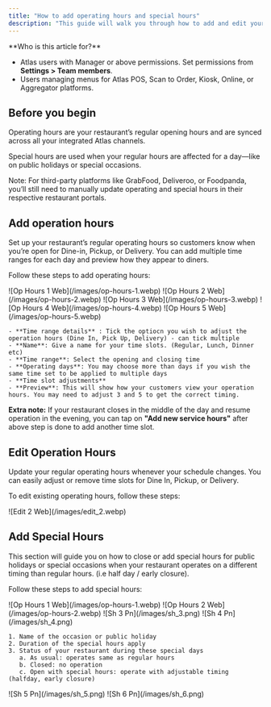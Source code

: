 ```yaml
---
title: "How to add operating hours and special hours"
description: "This guide will walk you through how to add and edit your regulat restaurant operation hours, including special hours for public holidays or special occasions."
---
```


<Info>
  **Who is this article for?**

  - Atlas users with Manager or above permissions. Set permissions from **Settings \> Team members**.
  - Users managing menus for Atlas POS, Scan to Order, Kiosk, Online, or Aggregator platforms.
</Info>

## Before you begin

Operating hours are your restaurant’s regular opening hours and are synced across all your integrated Atlas channels.

Special hours are used when your regular hours are affected for a day—like on public holidays or special occasions.

Note: For third-party platforms like GrabFood, Deliveroo, or Foodpanda, you’ll still need to manually update operating and special hours in their respective restaurant portals.

## Add operation hours

Set up your restaurant’s regular operating hours so customers know when you’re open for Dine-in, Pickup, or Delivery. You can add multiple time ranges for each day and preview how they appear to diners.

Follow these steps to add operating hours:

<Steps>
  <Step title="Open the sidebar menu, and tap 'Outlet Settings' > 'Outlets'.">
    ![Op Hours 1 Web](/images/op-hours-1.webp)
  </Step>
  <Step title="Choose the outlet you wish to add or edit operation hours and tap on 'Edit'.">
    ![Op Hours 2 Web](/images/op-hours-2.webp)
  </Step>
  <Step title="On the next page, tap 'Operating Hours' from the left sidebar and choose the day you wish to add/edit.">
    ![Op Hours 3 Web](/images/op-hours-3.webp)
  </Step>
  <Step title="Tap on 'Add new service hours' under Delivery, Pick Up or Dine In fulfilment types.">
    ![Op Hours 4 Web](/images/op-hours-4.webp)
  </Step>
  <Step title="Fill in the details accordingly.">
    ![Op Hours 5 Web](/images/op-hours-5.webp)

    - **Time range details** : Tick the optiocn you wish to adjust the operation hours (Dine In, Pick Up, Delivery) - can tick multiple
    - **Name**: Give a name for your time slots. (Regular, Lunch, Dinner etc)
    - **Time range**: Select the opening and closing time
    - **Operating days**: You may choose more than days if you wish the same time set to be applied to multiple days
    - **Time slot adjustments**
    - **Preview**: This will show how your customers view your operation hours. You may need to adjust 3 and 5 to get the correct timing.
  </Step>
  <Step title='Tap "Save" when you are done.'>
    
  </Step>
</Steps>

**Extra note:** If your restaurant closes in the middle of the day and resume operation in the evening, you can tap on **"Add new service hours"** after above step is done to add another time slot.

## Edit Operation Hours

Update your regular operating hours whenever your schedule changes. You can easily adjust or remove time slots for Dine In, Pickup, or Delivery.

To edit existing operating hours, follow these steps:

<Steps>
  <Step title="Open the side bar menu, and tap on 'Outlet Settings' > 'Outlets'.">
    
  </Step>
  <Step title="Choose the outlet that you wish to add/edit operation hours and tap on 'Edit'.">
    
  </Step>
  <Step title="On the next page, tap on 'Operating Hours' from the left sidebar and choose the day you wish to add/edit.">
    
  </Step>
  <Step title="Tap on the 3 dots of the time slot which you wish to edit (Delivery, Pick Up, Dine In).">
    ![Edit 2 Web](/images/edit_2.webp)
  </Step>
  <Step title="Tap 'Save' when you are done.">
    
  </Step>
</Steps>

## Add Special Hours

This section will guide you on how to close or add special hours for public holidays or special occasions when your restaurant operates on a different timing than regular hours. (i.e half day / early closure).

Follow these steps to add special hours:

<Steps>
  <Step title="Open the side bar menu, and tap on 'Outlet Settings' > 'Outlets'.">
    ![Op Hours 1 Web](/images/op-hours-1.webp)
  </Step>
  <Step title="Choose the outlet that you wish to add special hours and tap on 'Edit'.">
    ![Op Hours 2 Web](/images/op-hours-2.webp)
  </Step>
  <Step title="On the next page, tap on 'Operating Hours' from the left sidebar and tap 'Add new special hours'">
    ![Sh 3 Pn](/images/sh_3.png)
  </Step>
  <Step title="Fill up the details accordingly.">
    ![Sh 4 Pn](/images/sh_4.png)

    1. Name of the occasion or public holiday
    2. Duration of the special hours apply
    3. Status of your restaurant during these special days
       a. As usual: operates same as regular hours
       b. Closed: no operation
       c. Open with special hours: operate with adjustable timing (halfday, early closure)
  </Step>
  <Step title="[If you wish to operate on a different timing] > Choose 'Open with special hours' and tap 'Add time range'.">
    ![Sh 5 Pn](/images/sh_5.png)
  </Step>
  <Step title="[If you wish to operate on a different timing] > Fill up the details accordingly and tap 'Save' when you are done.">
    ![Sh 6 Pn](/images/sh_6.png)
  </Step>
</Steps>